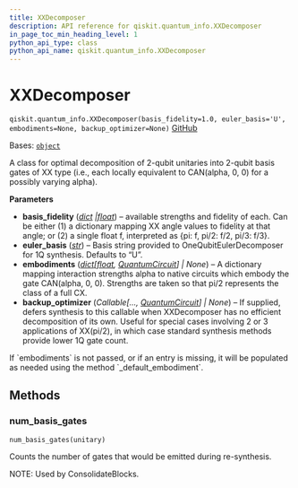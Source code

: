 ```yaml
---
title: XXDecomposer
description: API reference for qiskit.quantum_info.XXDecomposer
in_page_toc_min_heading_level: 1
python_api_type: class
python_api_name: qiskit.quantum_info.XXDecomposer
---
```


# XXDecomposer

<span id="qiskit.quantum_info.XXDecomposer" />

`qiskit.quantum_info.XXDecomposer(basis_fidelity=1.0, euler_basis='U', embodiments=None, backup_optimizer=None)` [GitHub](https://github.com/qiskit/qiskit/tree/stable/0.25/qiskit/quantum_info/synthesis/xx_decompose/decomposer.py "view source code")

Bases: [`object`](https://docs.python.org/3/library/functions.html#object "(in Python v3.12)")

A class for optimal decomposition of 2-qubit unitaries into 2-qubit basis gates of XX type (i.e., each locally equivalent to CAN(alpha, 0, 0) for a possibly varying alpha).

**Parameters**

*   **basis\_fidelity** ([*dict*](https://docs.python.org/3/library/stdtypes.html#dict "(in Python v3.12)")  *|*[*float*](https://docs.python.org/3/library/functions.html#float "(in Python v3.12)")) – available strengths and fidelity of each. Can be either (1) a dictionary mapping XX angle values to fidelity at that angle; or (2) a single float f, interpreted as \{pi: f, pi/2: f/2, pi/3: f/3}.
*   **euler\_basis** ([*str*](https://docs.python.org/3/library/stdtypes.html#str "(in Python v3.12)")) – Basis string provided to OneQubitEulerDecomposer for 1Q synthesis. Defaults to “U”.
*   **embodiments** ([*dict*](https://docs.python.org/3/library/stdtypes.html#dict "(in Python v3.12)")*\[*[*float*](https://docs.python.org/3/library/functions.html#float "(in Python v3.12)")*,* [*QuantumCircuit*](qiskit.circuit.QuantumCircuit "qiskit.circuit.QuantumCircuit")*] | None*) – A dictionary mapping interaction strengths alpha to native circuits which embody the gate CAN(alpha, 0, 0). Strengths are taken so that pi/2 represents the class of a full CX.
*   **backup\_optimizer** (*Callable\[...,* [*QuantumCircuit*](qiskit.circuit.QuantumCircuit "qiskit.circuit.QuantumCircuit")*] | None*) – If supplied, defers synthesis to this callable when XXDecomposer has no efficient decomposition of its own. Useful for special cases involving 2 or 3 applications of XX(pi/2), in which case standard synthesis methods provide lower 1Q gate count.

<Admonition title="Note" type="note">
  If `embodiments` is not passed, or if an entry is missing, it will be populated as needed using the method `_default_embodiment`.
</Admonition>

## Methods

### num\_basis\_gates

<span id="qiskit.quantum_info.XXDecomposer.num_basis_gates" />

`num_basis_gates(unitary)`

Counts the number of gates that would be emitted during re-synthesis.

NOTE: Used by ConsolidateBlocks.

